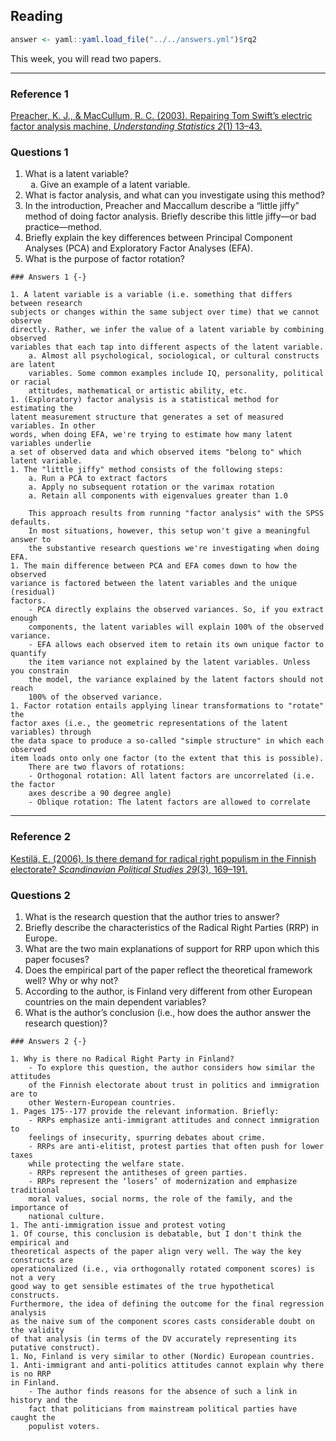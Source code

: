 ## Reading

```{r include = FALSE}
answer <- yaml::yaml.load_file("../../answers.yml")$rq2
```

This week, you will read two papers.

---

### Reference 1 {-}

[
Preacher, K. J., & MacCullum, R. C. (2003). 
Repairing Tom Swift’s electric factor analysis machine, 
*Understanding Statistics 2*(1) 13--43.
](http://kuscholarworks.ku.edu/dspace/bitstream/1808/1492/1/preacher_maccallum_2003.pdf)

### Questions 1 {-}

1. What is a latent variable? 
    a. Give an example of a latent variable.
1. What is factor analysis, and what can you investigate using this method? 
1. In the introduction, Preacher and Maccallum describe a “little jiffy” method 
of doing factor analysis. Briefly describe this little jiffy---or bad practice---method. 
1. Briefly explain the key differences between Principal Component Analyses (PCA)
and Exploratory Factor Analyses (EFA). 
1. What is the purpose of factor rotation? 

```{asis echo = answer}
### Answers 1 {-}

1. A latent variable is a variable (i.e. something that differs between research 
subjects or changes within the same subject over time) that we cannot observe 
directly. Rather, we infer the value of a latent variable by combining observed 
variables that each tap into different aspects of the latent variable. 
    a. Almost all psychological, sociological, or cultural constructs are latent 
    variables. Some common examples include IQ, personality, political or racial 
    attitudes, mathematical or artistic ability, etc. 
1. (Exploratory) factor analysis is a statistical method for estimating the 
latent measurement structure that generates a set of measured variables. In other
words, when doing EFA, we're trying to estimate how many latent variables underlie
a set of observed data and which observed items "belong to" which latent variable.
1. The "little jiffy" method consists of the following steps:
    a. Run a PCA to extract factors
    a. Apply no subsequent rotation or the varimax rotation
    a. Retain all components with eigenvalues greater than 1.0
    
    This approach results from running "factor analysis" with the SPSS defaults.
    In most situations, however, this setup won't give a meaningful answer to 
    the substantive research questions we're investigating when doing EFA.
1. The main difference between PCA and EFA comes down to how the observed 
variance is factored between the latent variables and the unique (residual) 
factors.
    - PCA directly explains the observed variances. So, if you extract enough 
    components, the latent variables will explain 100% of the observed variance. 
    - EFA allows each observed item to retain its own unique factor to quantify 
    the item variance not explained by the latent variables. Unless you constrain 
    the model, the variance explained by the latent factors should not reach 
    100% of the observed variance. 
1. Factor rotation entails applying linear transformations to "rotate" the 
factor axes (i.e., the geometric representations of the latent variables) through 
the data space to produce a so-called "simple structure" in which each observed 
item loads onto only one factor (to the extent that this is possible). 
    There are two flavors of rotations: 
    - Orthogonal rotation: All latent factors are uncorrelated (i.e. the factor 
    axes describe a 90 degree angle)
    - Oblique rotation: The latent factors are allowed to correlate
```

---

### Reference 2 {-}

[
Kestilä, E. (2006). 
Is there demand for radical right populism in the Finnish electorate? 
*Scandinavian Political Studies 29*(3), 169--191.
](https://onlinelibrary.wiley.com/doi/abs/10.1111/j.1467-9477.2006.00148.x)

### Questions 2 {-}

1. What is the research question that the author tries to answer? 
1. Briefly describe the characteristics of the Radical Right Parties (RRP) in 
Europe. 
1. What are the two main explanations of support for RRP upon which this paper 
focuses? 
1. Does the empirical part of the paper reflect the theoretical framework well?
Why or why not?
1. According to the author, is Finland very different from other European 
countries on the main dependent variables? 
1. What is the author's conclusion (i.e., how does the author answer the 
research question)? 

```{asis echo = answer}
### Answers 2 {-}

1. Why is there no Radical Right Party in Finland? 
    - To explore this question, the author considers how similar the attitudes 
    of the Finnish electorate about trust in politics and immigration are to 
    other Western-European countries. 
1. Pages 175--177 provide the relevant information. Briefly:
    - RRPs emphasize anti-immigrant attitudes and connect immigration to 
    feelings of insecurity, spurring debates about crime. 
    - RRPs are anti-elitist, protest parties that often push for lower taxes 
    while protecting the welfare state. 
    - RRPs represent the antitheses of green parties. 
    - RRPs represent the ‘losers’ of modernization and emphasize traditional 
    moral values, social norms, the role of the family, and the importance of 
    national culture. 
1. The anti-immigration issue and protest voting
1. Of course, this conclusion is debatable, but I don't think the empirical and 
theoretical aspects of the paper align very well. The way the key constructs are 
operationalized (i.e., via orthogonally rotated component scores) is not a very 
good way to get sensible estimates of the true hypothetical constructs. 
Furthermore, the idea of defining the outcome for the final regression analysis 
as the naive sum of the component scores casts considerable doubt on the validity 
of that analysis (in terms of the DV accurately representing its putative construct).
1. No, Finland is very similar to other (Nordic) European countries. 
1. Anti-immigrant and anti-politics attitudes cannot explain why there is no RRP 
in Finland. 
    - The author finds reasons for the absence of such a link in history and the 
    fact that politicians from mainstream political parties have caught the 
    populist voters.
```

